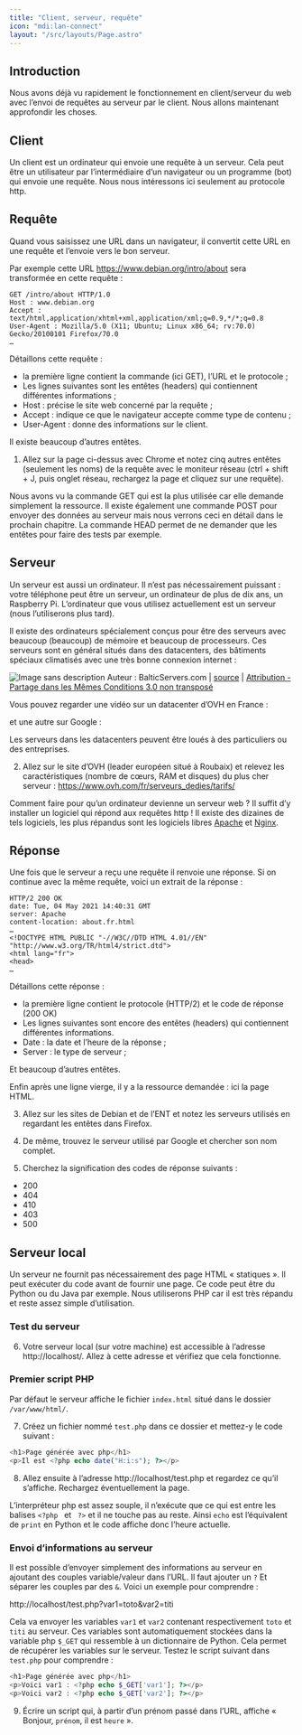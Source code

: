 ```yaml
---
title: "Client, serveur, requête"
icon: "mdi:lan-connect"
layout: "/src/layouts/Page.astro"
---
```


## Introduction

Nous avons déjà vu rapidement le fonctionnement en client/serveur du web avec
l’envoi de requêtes au serveur par le client. Nous allons maintenant
approfondir les choses.

## Client

Un client est un ordinateur qui envoie une requête à un serveur. Cela peut
être un utilisateur par l’intermédiaire d’un navigateur ou un programme (bot)
qui envoie une requête. Nous nous intéressons ici seulement au protocole http.

## Requête

Quand vous saisissez une URL dans un navigateur, il convertit cette URL en une
requête et l’envoie vers le bon serveur.

Par exemple cette URL https://www.debian.org/intro/about sera transformée en
cette requête :

```http
GET /intro/about HTTP/1.0
Host : www.debian.org
Accept : text/html,application/xhtml+xml,application/xml;q=0.9,*/*;q=0.8
User-Agent : Mozilla/5.0 (X11; Ubuntu; Linux x86_64; rv:70.0) Gecko/20100101 Firefox/70.0
…
```

Détaillons cette requête :
  - la première ligne contient la commande (ici GET), l’URL et le protocole ;
  - Les lignes suivantes sont les entêtes (headers) qui contiennent différentes informations ;
  - Host : précise le site web concerné par la requête ;
  - Accept : indique ce que le navigateur accepte comme type de contenu ;
  - User-Agent : donne des informations sur le client.

Il existe beaucoup d’autres entêtes.

1. Allez sur la page ci-dessus avec Chrome et notez cinq autres entêtes
(seulement les noms) de la requête avec le moniteur réseau (ctrl + shift + J,
puis onglet réseau, rechargez la page et cliquez sur une requête).

Nous avons vu la commande GET qui est la plus utilisée car elle demande
simplement la ressource. Il existe également une commande POST pour envoyer
des données au serveur mais nous verrons ceci en détail dans le prochain
chapitre. La commande HEAD permet de ne demander que les entêtes pour faire
des tests par exemple.

## Serveur

Un serveur est aussi un ordinateur. Il n’est pas nécessairement puissant :
votre téléphone peut être un serveur, un ordinateur de plus de dix ans, un
Raspberry Pi. L’ordinateur que vous utilisez actuellement est un serveur (nous
l’utiliserons plus tard).

Il existe des ordinateurs spécialement conçus pour être des serveurs avec
beaucoup (beaucoup) de mémoire et beaucoup de processeurs. Ces serveurs sont
en général situés dans des datacenters, des bâtiments spéciaux climatisés avec
une très bonne connexion internet :

![Image sans description](/cours/datacenter.jpg) Auteur : BalticServers.com | [source](https://commons.wikimedia.org/wiki/File:BalticServers_data_center.jpg) | [Attribution - Partage dans les Mêmes Conditions 3.0 non transposé](https://creativecommons.org/licenses/by-sa/3.0/deed.fr)

Vous pouvez regarder une vidéo sur un datacenter d’OVH en France :

et une autre sur Google :

Les serveurs dans les datacenters peuvent être loués à des particuliers ou des
entreprises.

2. Allez sur le site d’OVH (leader européen situé à Roubaix) et relevez
les caractéristiques (nombre de cœurs, RAM et disques) du plus cher serveur :
https://www.ovh.com/fr/serveurs_dedies/tarifs/

Comment faire pour qu’un ordinateur devienne un serveur web ? Il suffit d’y
installer un logiciel qui répond aux requêtes http ! Il existe des dizaines de
tels logiciels, les plus répandus sont les logiciels libres
[Apache](https://httpd.apache.org/) et [Nginx](https://www.nginx.com/).

## Réponse

Une fois que le serveur a reçu une requête il renvoie une réponse. Si on
continue avec la même requête, voici un extrait de la réponse :

```http
HTTP/2 200 OK
date: Tue, 04 May 2021 14:40:31 GMT
server: Apache
content-location: about.fr.html
…
<!DOCTYPE HTML PUBLIC "-//W3C//DTD HTML 4.01//EN" "http://www.w3.org/TR/html4/strict.dtd">
<html lang="fr">
<head>
…
```

Détaillons cette réponse :

  - la première ligne contient le protocole (HTTP/2) et le code de réponse (200 OK)
  - Les lignes suivantes sont encore des entêtes (headers) qui contiennent différentes informations.
  - Date : la date et l’heure de la réponse ;
  - Server : le type de serveur ;

Et beaucoup d’autres entêtes.

Enfin après une ligne vierge, il y a la ressource demandée : ici la page HTML.

3. Allez sur les sites de Debian et de l’ENT et notez les serveurs
utilisés en regardant les entêtes dans Firefox.

4. De même, trouvez le serveur utilisé par Google et chercher son nom
complet.

5. Cherchez la signification des codes de réponse suivants :
  - 200
  - 404
  - 410
  - 403
  - 500

## Serveur local

Un serveur ne fournit pas nécessairement des page HTML « statiques ». Il peut
exécuter du code avant de fournir une page. Ce code peut être du Python ou du
Java par exemple. Nous utiliserons PHP car il est très répandu et reste assez
simple d’utilisation.

### Test du serveur

6. Votre serveur local (sur votre machine) est accessible à l’adresse
http://localhost/. Allez à cette adresse et vérifiez que cela fonctionne.

### Premier script PHP

Par défaut le serveur affiche le fichier `index.html` situé dans le dossier
`/var/www/html/`.

7. Créez un fichier nommé `test.php` dans ce dossier et mettez-y le code
suivant :

```php
<h1>Page générée avec php</h1>
<p>Il est <?php echo date("H:i:s"); ?></p>
```

8. Allez ensuite à l’adresse http://localhost/test.php et regardez ce
qu’il s’affiche. Rechargez éventuellement la page.

L’interpréteur php est assez souple, il n’exécute que ce qui est entre les
balises `<?php ` et ` ?>` et il ne touche pas au reste. Ainsi `echo` est
l’équivalent de `print` en Python et le code affiche donc l’heure actuelle.

### Envoi d’informations au serveur

Il est possible d’envoyer simplement des informations au serveur en ajoutant
des couples variable/valeur dans l’URL. Il faut ajouter un `?` Et séparer les
couples par des `&`. Voici un exemple pour comprendre :

http://localhost/test.php?var1=toto&var2=titi

Cela va envoyer les variables `var1` et `var2` contenant respectivement `toto`
et `titi` au serveur. Ces variables sont automatiquement stockées dans la
variable php `$_GET` qui ressemble à un dictionnaire de Python. Cela permet de
récupérer les variables sur le serveur. Testez le script suivant dans
`test.php` pour comprendre :

```php
<h1>Page générée avec php</h1>
<p>Voici var1 : <?php echo $_GET['var1']; ?></p>
<p>Voici var2 : <?php echo $_GET['var2']; ?></p>
```

9. Écrire un script qui, à partir d’un prénom passé dans l’URL, affiche «
Bonjour, `prénom`, il est `heure` ».
